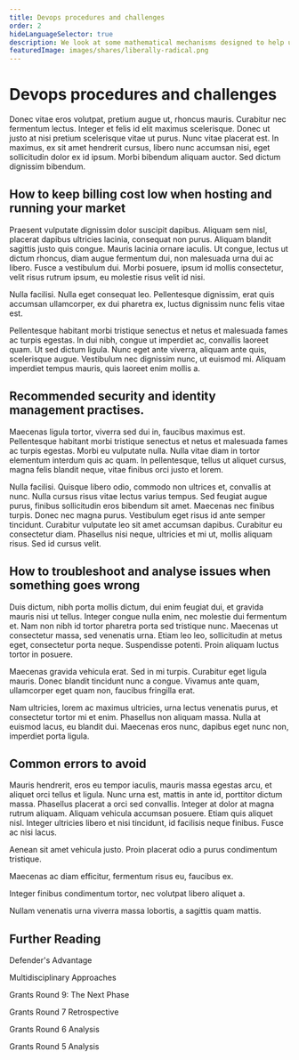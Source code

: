 ```yaml
---
title: Devops procedures and challenges
order: 2
hideLanguageSelector: true
description: We look at some mathematical mechanisms designed to help us collective decide what to fund in the most optimal way so that we may more sustainably govern ourselves.
featuredImage: images/shares/liberally-radical.png
---
```


# Devops procedures and challenges

Donec vitae eros volutpat, pretium augue ut, rhoncus mauris. Curabitur nec fermentum lectus. Integer et felis id elit maximus scelerisque. Donec ut justo at nisi pretium scelerisque vitae ut purus. Nunc vitae placerat est. In maximus, ex sit amet hendrerit cursus, libero nunc accumsan nisi, eget sollicitudin dolor ex id ipsum. Morbi bibendum aliquam auctor. Sed dictum dignissim bibendum. 

## How to keep billing cost low when hosting and running your market

Praesent vulputate dignissim dolor suscipit dapibus. Aliquam sem nisl, placerat dapibus ultricies lacinia, consequat non purus. Aliquam blandit sagittis justo quis congue. Mauris lacinia ornare iaculis. Ut congue, lectus ut dictum rhoncus, diam augue fermentum dui, non malesuada urna dui ac libero. Fusce a vestibulum dui. Morbi posuere, ipsum id mollis consectetur, velit risus rutrum ipsum, eu molestie risus velit id nisi.

Nulla facilisi. Nulla eget consequat leo. Pellentesque dignissim, erat quis accumsan ullamcorper, ex dui pharetra ex, luctus dignissim nunc felis vitae est. 

Pellentesque habitant morbi tristique senectus et netus et malesuada fames ac turpis egestas. In dui nibh, congue ut imperdiet ac, convallis laoreet quam. Ut sed dictum ligula. Nunc eget ante viverra, aliquam ante quis, scelerisque augue. Vestibulum nec dignissim nunc, ut euismod mi. Aliquam imperdiet tempus mauris, quis laoreet enim mollis a.



## Recommended security and identity management practises. 

Maecenas ligula tortor, viverra sed dui in, faucibus maximus est. Pellentesque habitant morbi tristique senectus et netus et malesuada fames ac turpis egestas. Morbi eu vulputate nulla. Nulla vitae diam in tortor elementum interdum quis ac quam. In pellentesque, tellus ut aliquet cursus, magna felis blandit neque, vitae finibus orci justo et lorem. 

Nulla facilisi. Quisque libero odio, commodo non ultrices et, convallis at nunc. Nulla cursus risus vitae lectus varius tempus. Sed feugiat augue purus, finibus sollicitudin eros bibendum sit amet. Maecenas nec finibus turpis. Donec nec magna purus. Vestibulum eget risus id ante semper tincidunt. Curabitur vulputate leo sit amet accumsan dapibus. Curabitur eu consectetur diam. Phasellus nisi neque, ultricies et mi ut, mollis aliquam risus. Sed id cursus velit.


## How to troubleshoot and analyse issues when something goes wrong

Duis dictum, nibh porta mollis dictum, dui enim feugiat dui, et gravida mauris nisi ut tellus. Integer congue nulla enim, nec molestie dui fermentum et. Nam non nibh id tortor pharetra porta sed tristique nunc. Maecenas ut consectetur massa, sed venenatis urna. Etiam leo leo, sollicitudin at metus eget, consectetur porta neque. Suspendisse potenti. Proin aliquam luctus tortor in posuere.

Maecenas gravida vehicula erat. Sed in mi turpis. Curabitur eget ligula mauris. Donec blandit tincidunt nunc a congue. Vivamus ante quam, ullamcorper eget quam non, faucibus fringilla erat. 

Nam ultricies, lorem ac maximus ultricies, urna lectus venenatis purus, et consectetur tortor mi et enim. Phasellus non aliquam massa. Nulla at euismod lacus, eu blandit dui. Maecenas eros nunc, dapibus eget nunc non, imperdiet porta ligula.

## Common errors to avoid

Mauris hendrerit, eros eu tempor iaculis, mauris massa egestas arcu, et aliquet orci tellus et ligula. Nunc urna est, mattis in ante id, porttitor dictum massa. Phasellus placerat a orci sed convallis. Integer at dolor at magna rutrum aliquam. Aliquam vehicula accumsan posuere. Etiam quis aliquet nisl. Integer ultricies libero et nisi tincidunt, id facilisis neque finibus. Fusce ac nisi lacus.

<Process>

Aenean sit amet vehicula justo. Proin placerat odio a purus condimentum tristique. 

Maecenas ac diam efficitur, fermentum risus eu, faucibus ex.

Integer finibus condimentum tortor, nec volutpat libero aliquet a. 

Nullam venenatis urna viverra massa lobortis, a sagittis quam mattis. 

</Process>


## Further Reading

<List>

<Link to="https://gitcoin.co/blog/how-to-attack-and-defend-quadratic-funding/">

Defender's Advantage

</Link>

<Link to="https://gitcoin.co/blog/token-engineering-open-science-program-a-multidisciplinary-study-of-gitcoin-grants/">

Multidisciplinary Approaches

</Link>

<Link to="https://vitalik.ca/general/2021/04/02/round9.html">

Grants Round 9: The Next Phase

</Link>

<Link to="https://vitalik.ca/general/2020/10/18/round7.html">

Grants Round 7 Retrospective

</Link>

<Link to="https://vitalik.ca/general/2020/07/22/round6.html">

Grants Round 6 Analysis

</Link>

<Link to="https://vitalik.ca/general/2020/04/30/round5.html">

Grants Round 5 Analysis

</Link>

</List>
